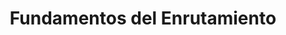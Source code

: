 ---
source-updated-at: 2025-05-16T04:52:11.000Z
translation-updated-at: 2025-06-02T20:09:44.848Z
title: Fundamentos del Enrutamiento
nav_title: Enrutamiento
description: Conozca los fundamentos del enrutamiento para aplicaciones de front-end.
---